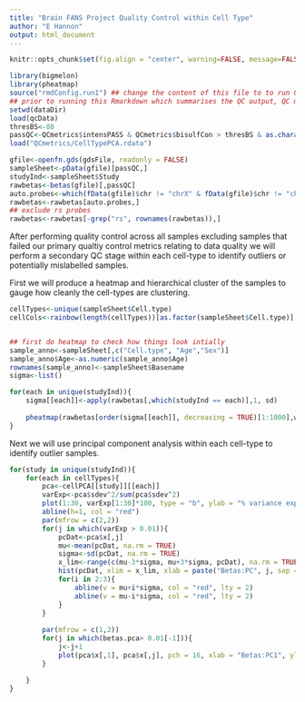 ---
title: "Brain FANS Project Quality Control within Cell Type"
author: "E Hannon"
output: html_document
---
```{r global_options, include=FALSE}
knitr::opts_chunk$set(fig.align = "center", warning=FALSE, message=FALSE, cache = TRUE)
```
```{r setup, include=FALSE}
library(bigmelon)
library(pheatmap)
source("rmdConfig.run1") ## change the content of this file to to run QC on different set of data
## prior to running this Rmarkdown which summarises the QC output, QC metrics must have been generated
setwd(dataDir) 
load(qcData)
thresBS<-80
passQC<-QCmetrics$intensPASS & QCmetrics$bisulfCon > thresBS & as.character(QCmetrics$predSex) == as.character(QCmetrics$Sex)
load("QCmetrics/CellTypePCA.rdata")

gfile<-openfn.gds(gdsFile, readonly = FALSE)
sampleSheet<-pData(gfile)[passQC,]
studyInd<-sampleSheet$Study
rawbetas<-betas(gfile)[,passQC]
auto.probes<-which(fData(gfile)$chr != "chrX" & fData(gfile)$chr != "chrY")
rawbetas<-rawbetas[auto.probes,]
## exclude rs probes
rawbetas<-rawbetas[-grep("rs", rownames(rawbetas)),]

```

After performing quality control across all samples excluding samples that failed our primary qualtiy control metrics relating to data quality we will perform a secondary QC stage within each cell-type to identify outliers or potentially mislabelled samples. 

First we will produce a heatmap and hierarchical cluster of the samples to gauge how cleanly the cell-types are clustering. 
 

```{r hclustBefore, fig.width = 15, fig.height = 8, echo = FALSE}

cellTypes<-unique(sampleSheet$Cell.type)
cellCols<-rainbow(length(cellTypes))[as.factor(sampleSheet$Cell.type)]


## first do heatmap to check how things look intially
sample_anno<-sampleSheet[,c("Cell.type", "Age","Sex")]
sample_anno$Age<-as.numeric(sample_anno$Age)
rownames(sample_anno)<-sampleSheet$Basename
sigma<-list()

for(each in unique(studyInd)){
	sigma[[each]]<-apply(rawbetas[,which(studyInd == each)],1, sd)
	
	pheatmap(rawbetas[order(sigma[[each]], decreasing = TRUE)[1:1000],which(studyInd == each)], annotation_col = sample_anno[which(studyInd == each),],  show_colnames = FALSE, show_rownames = FALSE, cutree_cols = 4, main = each)
}


```

Next we will use principal component analysis within each cell-type to identify outlier samples.

```{r pcaPlots, fig.width = 15, fig.height = 8, echo = FALSE}

for(study in unique(studyInd)){
	for(each in cellTypes){
		pca<-cellPCA[[study]][[each]]
		varExp<-pca$sdev^2/sum(pca$sdev^2)
		plot(1:30, varExp[1:30]*100, type = "b", ylab = "% variance explained", xlab = "Beta PC", lty = 1, main = paste(study, each, sep = " : "))
		abline(h=1, col = "red")
		par(mfrow = c(2,2))
		for(j in which(varExp > 0.01)){
			pcDat<-pca$x[,j]
			mu<-mean(pcDat, na.rm = TRUE)
			sigma<-sd(pcDat, na.rm = TRUE)
			x_lim<-range(c(mu-3*sigma, mu+3*sigma, pcDat), na.rm = TRUE)
			hist(pcDat, xlim = x_lim, xlab = paste("Betas:PC", j, sep = ""), breaks = 15, main = "", col = "gray", cex.axis = 1.5, cex.lab = 1.5, cex.main = 1.5)
			for(i in 2:3){
				abline(v = mu+i*sigma, col = "red", lty = 2)
				abline(v = mu-i*sigma, col = "red", lty = 2)
			}
		}	
		
		par(mfrow = c(1,2))
		for(j in which(betas.pca> 0.01[-1])){
			j<-j+1
			plot(pca$x[,1], pca$x[,j], pch = 16, xlab = "Betas:PC1", ylab = paste("Betas:PC", j, sep = ""), main="")
		}

	}
}

```
